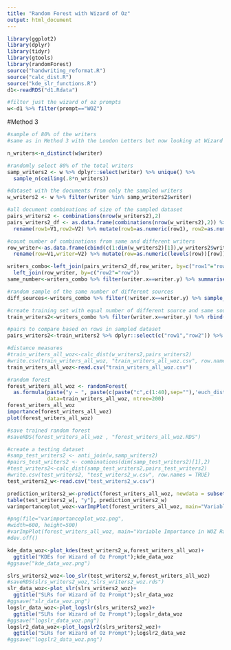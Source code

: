 ```yaml
---
title: "Random Forest with Wizard of Oz"
output: html_document
---
```


```r
library(ggplot2)
library(dplyr)
library(tidyr)
library(gtools)
library(randomForest)
source("handwriting_reformat.R")
source("calc_dist.R")
source("kde_slr_functions.R")
d1<-readRDS("d1.Rdata")

#filter just the wizard of oz prompts
w<-d1 %>% filter(prompt=="WOZ") 
```

#Method 3

```r
#sample of 80% of the writers
#same as in Method 3 with the London Letters but now looking at Wizard of Oz prompt

n_writers<-n_distinct(w$writer)

#randomly select 80% of the total writers
samp_writers2 <- w %>% dplyr::select(writer) %>% unique() %>%
  sample_n(ceiling(.8*n_writers))

#dataset with the documents from only the sampled writers
w_writers2 <- w %>% filter(writer %in% samp_writers2$writer)

#all document combinations of size of the sampled dataset
pairs_writers2 <- combinations(nrow(w_writers2),2)
pairs_writers2_df <- as.data.frame(combinations(nrow(w_writers2),2)) %>%
  rename(row1=V1,row2=V2) %>% mutate(row1=as.numeric(row1), row2=as.numeric(row2))

#count number of combinations from same and different writers
row_writer<-as.data.frame(cbind(c(1:dim(w_writers2)[1]),w_writers2$writer)) %>%
  rename(row=V1,writer=V2) %>% mutate(row=as.numeric(levels(row))[row])

writers_combo<-left_join(pairs_writers2_df,row_writer, by=c("row1"="row")) %>% 
  left_join(row_writer, by=c("row2"="row"))
same_number<-writers_combo %>% filter(writer.x==writer.y) %>% summarise(n())

#random sample of the same number of different sources
diff_sources<-writers_combo %>% filter(!writer.x==writer.y) %>% sample_n(same_number[[1]])

#create training set with equal number of different source and same source
train_writers2<-writers_combo %>% filter(writer.x==writer.y) %>% rbind(diff_sources)

#pairs to compare based on rows in sampled dataset
pairs_writers2<-train_writers2 %>% dplyr::select(c("row1","row2")) %>% as.matrix()

#distance measures 
#train_writers_all_woz<-calc_dist(w_writers2,pairs_writers2)
#write.csv(train_writers_all_woz, "train_writers_all_woz.csv", row.names = TRUE)
train_writers_all_woz<-read.csv("train_writers_all_woz.csv")
```

```r
#random forest
forest_writers_all_woz <- randomForest(
  as.formula(paste("y ~ ", paste(c(paste("c",c(1:40),sep=""),'euch_dist'),collapse= "+"))),
             data=train_writers_all_woz, ntree=200)
forest_writers_all_woz
importance(forest_writers_all_woz)
plot(forest_writers_all_woz)

#save trained random forest
#saveRDS(forest_writers_all_woz , "forest_writers_all_woz.RDS")
```

```r
#create a testing dataset
#samp_test_writers2 <- anti_join(w,samp_writers2)
#pairs_test_writers2 <- combinations(dim(samp_test_writers2)[1],2)
#test_writers2<-calc_dist(samp_test_writers2,pairs_test_writers2)
#write.csv(test_writers2, "test_writers2_w.csv", row.names = TRUE)
test_writers2_w<-read.csv("test_writers2_w.csv")
```

```r
prediction_writers2_w<-predict(forest_writers_all_woz, newdata = subset(test_writers2_w, select=-c(y)))
table(test_writers2_w[, "y"], prediction_writers2_w)
varimportanceplot_woz<-varImpPlot(forest_writers_all_woz, main="Variable Importance in Random Forest");varimportanceplot_woz

#png(file="varimportanceplot_woz.png",
#width=600, height=500)
#varImpPlot(forest_writers_all_woz, main="Variable Importance in WOZ Random Forest")
#dev.off()
```

```r
kde_data_woz<-plot_kdes(test_writers2_w,forest_writers_all_woz)+
  ggtitle("KDEs for Wizard of Oz Prompt");kde_data_woz
#ggsave("kde_data_woz.png")
```

```r
slrs_writers2_woz<-loo_slr(test_writers2_w,forest_writers_all_woz)
#saveRDS(slrs_writers2_woz,"slrs_writers2_woz.rds")
slr_data_woz<-plot_slr(slrs_writers2_woz)+
  ggtitle("SLRs for Wizard of Oz Prompt");slr_data_woz
#ggsave("slr_data_woz.png")
logslr_data_woz<-plot_logslr(slrs_writers2_woz)+
  ggtitle("SLRs for Wizard of Oz Prompt");logslr_data_woz
#ggsave("logslr_data_woz.png")
logslr2_data_woz<-plot_logslr2(slrs_writers2_woz)+
  ggtitle("SLRs for Wizard of Oz Prompt");logslr2_data_woz
#ggsave("logslr2_data_woz.png")
```
